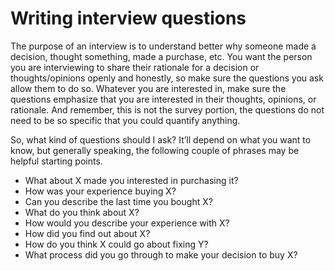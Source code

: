 # Writing interview questions

The purpose of an interview is to understand better why someone made a decision, thought something, made a purchase, etc. You want the person you are interviewing to share their rationale for a decision or thoughts/opinions openly and honestly, so make sure the questions you ask allow them to do so. Whatever you are interested in, make sure the questions emphasize that you are interested in their thoughts, opinions, or rationale. And remember, this is not the survey portion, the questions do not need to be so specific that you could quantify anything.

So, what kind of questions should I ask? It’ll depend on what you want to know, but generally speaking, the following couple of phrases may be helpful starting points.

- What about X made you interested in purchasing it?
- How was your experience buying X?
- Can you describe the last time you bought X?
- What do you think about X?
- How would you describe your experience with X?
- How did you find out about X?
- How do you think X could go about fixing Y?
- What process did you go through to make your decision to buy X?